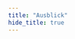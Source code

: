 ```yaml
---
title: "Ausblick"
hide_title: true
---
```



<PhaseHero
  title="Ausblick"
  quote="Wir alle haben Talent. Wie wir es nutzen macht den Unterschied."
  quoteAuthor="Stevie Wonder"
  imageUrl="/img/07_buch.svg"
  className="mt-8 pb-20"
/>
